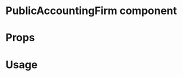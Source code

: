 
<Meta title="MDX|PublicAccountingFirm" component={PublicAccountingFirm} />

# PublicAccountingFirm component

<Description of={PublicAccountingFirm} />

# Props

<Props of={PublicAccountingFirm} />

# Usage

<Preview withSource>
  <Story name="basic sample">
    <PublicAccountingFirm document={publicAccountingFirmCertificate} handleObfuscation={action("handleObfuscation")} />
  </Story>
  <Story name="example with warning">
    <PublicAccountingFirm
      document={publicAccountingFirmCertificate}
      rawDocument={{ signature: { targetHash: "abc" } }}
      handleObfuscation={action("handleObfuscation")}
    />
  </Story>
</Preview>
